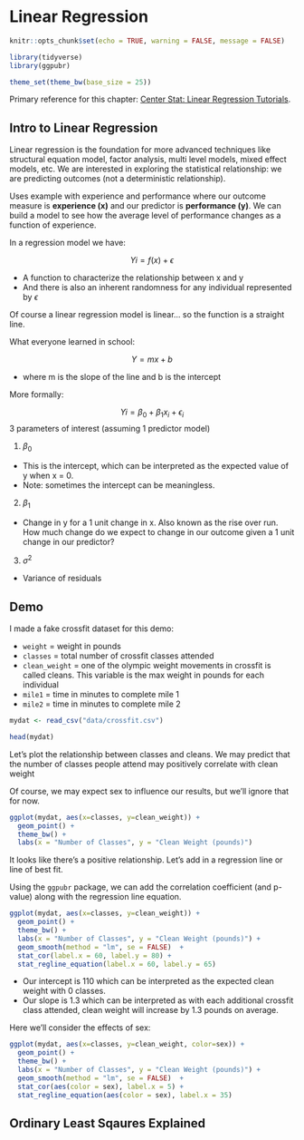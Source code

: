 # Linear Regression

```r
knitr::opts_chunk$set(echo = TRUE, warning = FALSE, message = FALSE)

library(tidyverse)
library(ggpubr)

theme_set(theme_bw(base_size = 25))
```


Primary reference for this chapter: [Center Stat: Linear Regression Tutorials](https://www.youtube.com/playlist?list=PLQGe6zcSJT0V4xC1NDyQePkyxUj8LWLnD).

## Intro to Linear Regression

Linear regression is the foundation for more advanced techniques like structural equation model, factor analysis, multi level models, mixed effect models, etc. We are interested in exploring the statistical relationship: we are predicting outcomes (not a deterministic relationship).

Uses example with experience and performance where our outcome measure is **experience (x)** and our predictor is **performance (y)**. We can build a model to see how the average level of performance changes as a function of experience. 

In a regression model we have:

$$
Yi = f(x) + \epsilon
$$

- A function to characterize the relationship between x and y 
- And there is also an inherent randomness for any individual represented by $\epsilon$

Of course a linear regression model is linear... so the function is a straight line.

What everyone learned in school:

$$
Y = mx + b
$$

- where m is the slope of the line and b is the intercept

More formally:

$$
Yi = \beta_0 + \beta_1x_i  + \epsilon_i
$$
3 parameters of interest (assuming 1 predictor model)

1. $\beta_0$

- This is the intercept, which can be interpreted as the expected value of y when x = 0.
- Note: sometimes the intercept can be meaningless. 

2. $\beta_1$ 

- Change in y for a 1 unit change in x. Also known as the rise over run. How much change do we expect to change in our outcome given a 1 unit change in our predictor?

3. $\sigma^2$ 

- Variance of residuals

## Demo

I made a fake crossfit dataset for this demo:

- `weight` = weight in pounds
- `classes` = total number of crossfit classes attended
- `clean_weight` = one of the olympic weight movements in crossfit is called cleans. This variable is the max weight in pounds for each individual
- `mile1` = time in minutes to complete mile 1
- `mile2` = time in minutes to complete mile 2

```r
mydat <- read_csv("data/crossfit.csv")

head(mydat)
```

Let's plot the relationship between classes and cleans. We may predict that the number of classes people attend may positively correlate with clean weight

Of course, we may expect sex to influence our results, but we'll ignore that for now.

```r
ggplot(mydat, aes(x=classes, y=clean_weight)) +
  geom_point() +
  theme_bw() +
  labs(x = "Number of Classes", y = "Clean Weight (pounds)")
```

It looks like there's a positive relationship. Let's add in a regression line or line of best fit.

Using the `ggpubr` package, we can add the correlation coefficient (and p-value) along with the regression line equation. 

```r
ggplot(mydat, aes(x=classes, y=clean_weight)) +
  geom_point() +
  theme_bw() +
  labs(x = "Number of Classes", y = "Clean Weight (pounds)") +
  geom_smooth(method = "lm", se = FALSE)  +
  stat_cor(label.x = 60, label.y = 80) +
  stat_regline_equation(label.x = 60, label.y = 65) 
```

- Our intercept is 110 which can be interpreted as the expected clean weight with 0 classes.
- Our slope is 1.3 which can be interpreted as with each additional crossfit class attended, clean weight will increase by 1.3 pounds on average.

Here we'll consider the effects of sex:

```r
ggplot(mydat, aes(x=classes, y=clean_weight, color=sex)) +
  geom_point() +
  theme_bw() +
  labs(x = "Number of Classes", y = "Clean Weight (pounds)") +
  geom_smooth(method = "lm", se = FALSE)  +
  stat_cor(aes(color = sex), label.x = 5) +
  stat_regline_equation(aes(color = sex), label.x = 35) 
```


## Ordinary Least Sqaures Explained
